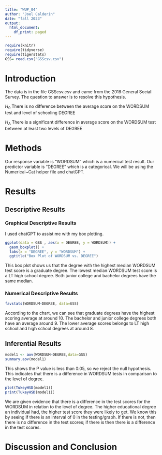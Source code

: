 ```yaml
---
title: "WUP_04"
author: "Joel Calderin"
date: "fall 2023"
output:
  html_document:
    df_print: paged
---
```


```r
require(knitr)
require(tidyverse)
require(tigerstats)
GSS= read.csv("GSScsv.csv")
```
  
# Introduction

<!--In this section you explain what you are trying to show.  Where did the data come from?  What is the research or other question you are trying to answer?!-->

The data is in the file GSScsv.csv and came from the 2018 General Social Survey.  The question to answer is to resolve this hypothesis.  

$H_0$ There is no difference between the average score on the WORDSUM test and level of schooling DEGREE  

$H_A$ There is a significant difference in average score on the WORDSUM test between at least two levels of DEGREE  

# Methods

<!--Mention that you intend to use chatGPT to the greatest extent possible. Give credit to chatGPT when you use it to create code in your report. Decide on your methods:  use "variable analysis" or other appropriate descriptors.  Make sure to choose at least one graphical method and at least one numerical method.!-->


Our response variable is "WORDSUM" which is a numerical test result. Our predictor variable is "DEGREE" which is a categorical. We will be using the Numerical~Cat helper file and chatGPT. 

# Results

<!--Divide this section into two sub-sections:  One for your descriptive  results and one for your inferential results.!-->

## Descriptive Results

### Graphical Descriptive Results

<!--Graphical results here.  Make sure to show your code.  Provide appropriate labels for axes, giving units if possible, and provide a good title for the graph, too.  Use the graphical results to describe the patterns if any that exist in the data as focused toward the research question!-->

I used chatGPT to assist me with my box plotting. 

```r
ggplot(data = GSS , aes(x = DEGREE, y = WORDSUM)) +
  geom_boxplot() +
  labs(x = "DEGREE", y = "WORDSUM") +
  ggtitle("Box Plot of WORDSUM vs. DEGREE")
```

This box plot shows us that the degree with the highest median WORDSUM test score is a graduate degree. The lowest median WORDSUM test score is a LT high school degree. Both junior college and bachelor degrees have the same median. 

### Numerical Descriptive Results

<!--Numerical results go here. Use the numerical results to describe the patterns if any that exist in the data as focused toward the research question!-->

```r
favstats(WORDSUM~DEGREE, data=GSS)
```

According to the chart, we can see that graduate degrees have the highest scoring average at around 10. The bachelor and junior college degrees both have an average around 9. The lower average scores belongs to LT high school and high school degrees at around 8.



## Inferential Results

<!--State hypothesis clearly.  Make sure your discussion of the inferential test covers all the aspects that the test output produces, such as test statistic, p-value etc.  Make a decision about the null hypothesis, explain the assumptions on which the selected test/procedure was based, and why the chosen procedure satisfys the assumptions and is appropriate to answer the research question!-->


```r
model1 <- aov(WORDSUM~DEGREE,data=GSS)
summary.aov(model1)
```

This shows the P value is less than 0.05, so we reject the null hypothesis. This indicates that there is a difference in WORDSUM tests in comparison to the level of degree. 



```r
plot(TukeyHSD(model1))
print(TukeyHSD(model1))
```

We are given evidence that there is a difference in the test scores for the WORDSUM in relation to the level of degree. The higher educational degree an individual had, the higher test score they were likely to get. We know this by seeing if there is an interval of 0 in the testing/graph. If there is not, then there is no difference in the test scores; if there is then there is a difference in the test scores.


# Discussion and Conclusion

<!--Discussion and conclusion here.  If you found a relationship be sure to consider whether the relationship occurs because one of the variavbles causes the other, or whether they perhasps are related for some other reason.  Watch the chapter 6 videos from the GeorgeTown videos collection.!-->
